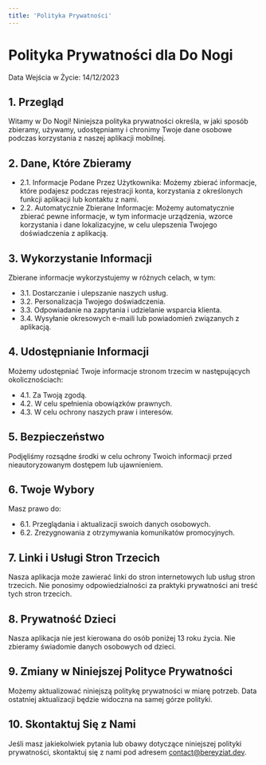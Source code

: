 ```yaml
---
title: 'Polityka Prywatności'
---
```


# Polityka Prywatności dla Do Nogi
Data Wejścia w Życie: 14/12/2023

## 1. Przegląd

Witamy w Do Nogi! Niniejsza polityka prywatności określa, w jaki sposób zbieramy, używamy, udostępniamy i chronimy Twoje dane osobowe podczas korzystania z naszej aplikacji mobilnej.

## 2. Dane, Które Zbieramy

- 2.1. Informacje Podane Przez Użytkownika: Możemy zbierać informacje, które podajesz podczas rejestracji konta, korzystania z określonych funkcji aplikacji lub kontaktu z nami.
- 2.2. Automatycznie Zbierane Informacje: Możemy automatycznie zbierać pewne informacje, w tym informacje urządzenia, wzorce korzystania i dane lokalizacyjne, w celu ulepszenia Twojego doświadczenia z aplikacją.

## 3. Wykorzystanie Informacji

Zbierane informacje wykorzystujemy w różnych celach, w tym:

- 3.1. Dostarczanie i ulepszanie naszych usług.
- 3.2. Personalizacja Twojego doświadczenia.
- 3.3. Odpowiadanie na zapytania i udzielanie wsparcia klienta.
- 3.4. Wysyłanie okresowych e-maili lub powiadomień związanych z aplikacją.

## 4. Udostępnianie Informacji

Możemy udostępniać Twoje informacje stronom trzecim w następujących okolicznościach:

- 4.1. Za Twoją zgodą.
- 4.2. W celu spełnienia obowiązków prawnych.
- 4.3. W celu ochrony naszych praw i interesów.

## 5. Bezpieczeństwo

Podjęliśmy rozsądne środki w celu ochrony Twoich informacji przed nieautoryzowanym dostępem lub ujawnieniem.

## 6. Twoje Wybory

Masz prawo do:

- 6.1. Przeglądania i aktualizacji swoich danych osobowych.
- 6.2. Zrezygnowania z otrzymywania komunikatów promocyjnych.

## 7. Linki i Usługi Stron Trzecich

Nasza aplikacja może zawierać linki do stron internetowych lub usług stron trzecich. Nie ponosimy odpowiedzialności za praktyki prywatności ani treść tych stron trzecich.

## 8. Prywatność Dzieci

Nasza aplikacja nie jest kierowana do osób poniżej 13 roku życia. Nie zbieramy świadomie danych osobowych od dzieci.

## 9. Zmiany w Niniejszej Polityce Prywatności

Możemy aktualizować niniejszą politykę prywatności w miarę potrzeb. Data ostatniej aktualizacji będzie widoczna na samej górze polityki.

## 10. Skontaktuj Się z Nami

Jeśli masz jakiekolwiek pytania lub obawy dotyczące niniejszej polityki prywatności, skontaktuj się z nami pod adresem [contact@bereyziat.dev](mailto:contact@bereyziat.dev).
